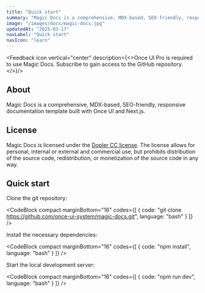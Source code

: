 ```yaml
---
title: "Quick start"
summary: "Magic Docs is a comprehensive, MDX-based, SEO-friendly, responsive documentation template built with Once UI and Next.js."
image: "/images/docs/magic-docs.jpg"
updatedAt: "2025-03-17"
navLabel: "Quick start"
navIcon: "learn"
---
```


<Feedback icon vertical="center" description={<>Once UI Pro is required to use Magic Docs. <SmartLink href="https://once-ui.com/pro">Subscribe</SmartLink> to gain access to the GitHub repository.</>}/>

## About

Magic Docs is a comprehensive, MDX-based, SEO-friendly, responsive documentation template built with Once UI and Next.js.

## License

Magic Docs is licensed under the [Dopler CC license](https://once-ui.com/products/magic-docs). The license allows for personal, internal or external and commercial use, but prohibits distribution of the source code, redistribution, or monetization of the source code in any way.

## Quick start

Clone the git repository:

<CodeBlock compact marginBottom="16" codes={[
  {
    code: "git clone https://github.com/once-ui-system/magic-docs.git",
    language: "bash"
  }
]} />

Install the necessary dependencies:

<CodeBlock compact marginBottom="16" codes={[
  {
    code: "npm install",
    language: "bash"
  }
]} />

Start the local development server:

<CodeBlock compact marginBottom="16" codes={[
  {
    code: "npm run dev",
    language: "bash"
  }
]} />